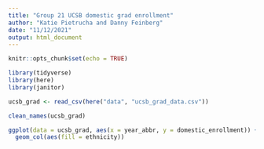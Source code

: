 ```yaml
---
title: "Group 21 UCSB domestic grad enrollment"
author: "Katie Pietrucha and Danny Feinberg"
date: "11/12/2021"
output: html_document
---
```


```r
knitr::opts_chunk$set(echo = TRUE)

library(tidyverse)
library(here)
library(janitor)
```

```r
ucsb_grad <- read_csv(here("data", "ucsb_grad_data.csv"))
```

```r
clean_names(ucsb_grad)

ggplot(data = ucsb_grad, aes(x = year_abbr, y = domestic_enrollment)) +
  geom_col(aes(fill = ethnicity))
```

